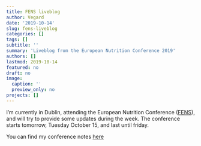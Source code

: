 ```yaml
---
title: FENS liveblog
author: Vegard
date: '2019-10-14'
slug: fens-liveblog
categories: []
tags: []
subtitle: ''
summary: 'Liveblog from the European Nutrition Conference 2019'
authors: []
lastmod: 2019-10-14
featured: no
draft: no
image:
  caption: ''
  preview_only: no
projects: []
---
```

I'm currently in Dublin, attending the European Nutrition Conference ([FENS](http://www.fens2019.org/)), and will try to provide some updates during the week. The conference starts tomorrow, Tuesday October 15, and last until friday. 

You can find my conference notes [here](/contributions/courses/fens2019.html)
